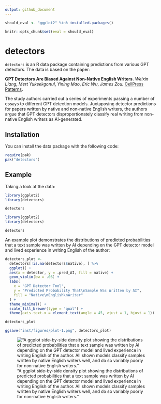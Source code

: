 ```yaml
---
output: github_document
---
```


```r
should_eval <- "ggplot2" %in% installed.packages()

knitr::opts_chunk$set(eval = should_eval)
```

# detectors

`detectors` is an R data package containing predictions from various GPT detectors. The data is based on the paper:

**GPT Detectors Are Biased Against Non-Native English Writers.**
*Weixin Liang*, *Mert Yuksekgonul*, *Yining Mao*, *Eric Wu*, *James Zou.*
[CellPress Patterns](https://doi.org/10.1016/j.patter.2023.100779).

The study authors carried out a series of experiments passing a number of essays to different GPT detection models. Juxtaposing detector predictions for papers written by native and non-native English writers, the authors argue that GPT detectors disproportionately classify real writing from non-native English writers as AI-generated. 

## Installation

You can install the data package with the following code:

```r
require(pak)
pak("detectors")
```

## Example

Taking a look at the data:

```r
library(ggplot2)
library(detectors)

detectors
```

```r
library(ggplot2)
library(detectors)

detectors
```

An example plot demonstrates the distributions of predicted probabilities that a text sample was written by AI depending on the GPT detector model and lived experience in writing English of the author:

```r
detectors_plot <- 
  detectors[!is.na(detectors$native), ] %>%
  ggplot() +
  aes(x = detector, y = .pred_AI, fill = native) +
  geom_violin(bw = .05) +
  labs(
    x = "GPT Detector Tool",
    y = "Predicted Probability That\nSample Was Written by AI",
    fill = "Native\nEnglish\nWriter"
  ) +
  theme_minimal() +
  scale_fill_brewer(type = "qual") +
  theme(axis.text.x = element_text(angle = 45, vjust = 1, hjust = 1))

detectors_plot
```

```r
ggsave("inst/figures/plot-1.png", detectors_plot)
```

!["A ggplot side-by-side density plot showing the distributions of predicted probabilities that a text sample was written by AI depending on the GPT detector model and lived experience in writing English of the author. All shown models classify samples written by native English writers well, and do so variably poorly for non-native English writers."](inst/figures/plot-1.png)
